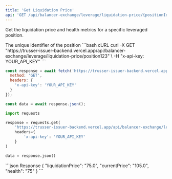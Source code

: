 ```yaml
---
title: 'Get Liquidation Price'
api: 'GET /api/balancer-exchange/leverage/liquidation-price/{positionId}'
---
```


Get the liquidation price and health metrics for a specific leveraged position.

<ParamField path="positionId" type="string" required>
  The unique identifier of the position
</ParamField>

<RequestExample>
```bash cURL
curl -X GET "https://trusser-issuer-backend.vercel.app/api/balancer-exchange/leverage/liquidation-price/position123" \
  -H "x-api-key: YOUR_API_KEY"
```

```javascript JavaScript
const response = await fetch('https://trusser-issuer-backend.vercel.app/api/balancer-exchange/leverage/liquidation-price/position123', {
  method: 'GET',
  headers: {
    'x-api-key': 'YOUR_API_KEY'
  }
});

const data = await response.json();
```

```python Python
import requests

response = requests.get(
    'https://trusser-issuer-backend.vercel.app/api/balancer-exchange/leverage/liquidation-price/position123',
    headers={
        'x-api-key': 'YOUR_API_KEY'
    }
)

data = response.json()
```
</RequestExample>

<ResponseExample>
```json Response
{
  "liquidationPrice": "75.0",
  "currentPrice": "105.0",
  "health": "75"
}
```
</ResponseExample>